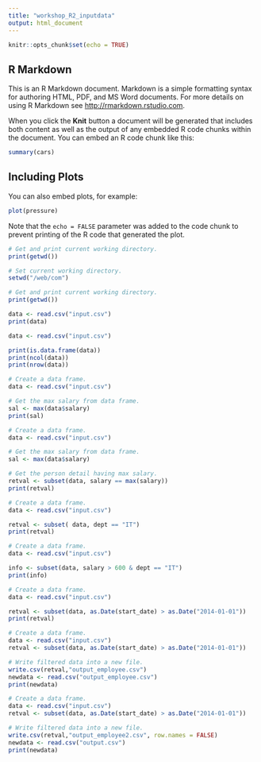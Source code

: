 ```yaml
---
title: "workshop_R2_inputdata"
output: html_document
---
```


```r
knitr::opts_chunk$set(echo = TRUE)
```

## R Markdown

This is an R Markdown document. Markdown is a simple formatting syntax for authoring HTML, PDF, and MS Word documents. For more details on using R Markdown see <http://rmarkdown.rstudio.com>.

When you click the **Knit** button a document will be generated that includes both content as well as the output of any embedded R code chunks within the document. You can embed an R code chunk like this:

```r
summary(cars)
```

## Including Plots

You can also embed plots, for example:

```r
plot(pressure)
```

Note that the `echo = FALSE` parameter was added to the code chunk to prevent printing of the R code that generated the plot.
```r
# Get and print current working directory.
print(getwd())

# Set current working directory.
setwd("/web/com")

# Get and print current working directory.
print(getwd())
```
```r
data <- read.csv("input.csv")
print(data)
```
```r
data <- read.csv("input.csv")

print(is.data.frame(data))
print(ncol(data))
print(nrow(data))
```
```r
# Create a data frame.
data <- read.csv("input.csv")

# Get the max salary from data frame.
sal <- max(data$salary)
print(sal)
```

```r
# Create a data frame.
data <- read.csv("input.csv")

# Get the max salary from data frame.
sal <- max(data$salary)

# Get the person detail having max salary.
retval <- subset(data, salary == max(salary))
print(retval)
```
```r
# Create a data frame.
data <- read.csv("input.csv")

retval <- subset( data, dept == "IT")
print(retval)
```
```r
# Create a data frame.
data <- read.csv("input.csv")

info <- subset(data, salary > 600 & dept == "IT")
print(info)
```
```r
# Create a data frame.
data <- read.csv("input.csv")

retval <- subset(data, as.Date(start_date) > as.Date("2014-01-01"))
print(retval)
```

```r
# Create a data frame.
data <- read.csv("input.csv")
retval <- subset(data, as.Date(start_date) > as.Date("2014-01-01"))

# Write filtered data into a new file.
write.csv(retval,"output_employee.csv")
newdata <- read.csv("output_employee.csv")
print(newdata)
```
```r
# Create a data frame.
data <- read.csv("input.csv")
retval <- subset(data, as.Date(start_date) > as.Date("2014-01-01"))

# Write filtered data into a new file.
write.csv(retval,"output_employee2.csv", row.names = FALSE)
newdata <- read.csv("output.csv")
print(newdata)
```

```r

```

